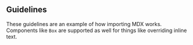 
## Guidelines

These guidelines are an example of how importing MDX works. Components like `Box` are supported as well for things like <Box as="span" color="tomato">overriding inline text</Box>.
